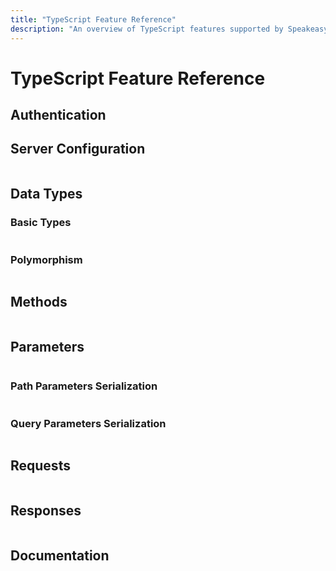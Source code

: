 ```yaml
---
title: "TypeScript Feature Reference"
description: "An overview of TypeScript features supported by Speakeasy for SDK generation from an OpenAPI / Swagger spec."
---
```



# TypeScript Feature Reference

## Authentication

<Table 
  data={[
    { name: "HTTP Basic", support: "✅", docs: "Docs", notes: "" },
    { name: "API Key (bearer, header, cookie, query)", support: "✅", docs: "Docs", notes: "" },
    { name: "OAuth implicit flow", support: "✅", docs: "Docs", notes: "" },
    { name: "OAuth refresh token flow", support: "✅ using security callbacks", docs: "Docs", notes: "" },
    { name: "OAuth client credentials flow", support: "✅ using hooks", docs: "Docs", notes: "" },
    { name: "mTLS", support: "🏗️ Partial", docs: "Docs", notes: "" }
  ]}
  columns={[
    { key: "name", header: "Name" },
    { key: "support", header: "Support" },
    { key: "docs", header: "Docs" },
    { key: "notes", header: "Notes" }
  ]}
/>

## Server Configuration

<Table 
  data={[
    { name: "URL Templating", support: "✅", docs: "[defining `variables`](/docs/customize-sdks/servers#use-templated-urls)", notes: "" },
    { name: "Multiple server", support: "✅", docs: "[`x-speakeasy-server-id` extension](/docs/customize-sdks/servers#declare-multiple-servers)", notes: "" },
    { name: "Describe server outside your spec", support: "✅", docs: "[`serverUrl` config](/docs/customize-sdks/servers#declare-base-server-url)", notes: "" }
  ]}
  columns={[
    { key: "name", header: "Name" },
    { key: "support", header: "Support" },
    { key: "docs", header: "Docs" },
    { key: "notes", header: "Notes" }
  ]}
/>

## Data Types

### Basic Types

<Table 
  data={[
    { name: "Numbers", support: "✅", docs: "[data-types](https://swagger.io/docs/specification/data-models/data-types/#numbers)", notes: "`float`, `double`, `int32`, `int64`" },
    { name: "Strings", support: "✅", docs: "[data-types](https://swagger.io/docs/specification/data-models/data-types/#strings)", notes: "" },
    { name: "Date Time", support: "✅", docs: "[data-types](https://swagger.io/docs/specification/data-models/data-types/#date-time)", notes: "" },
    { name: "Boolean", support: "✅", docs: "[data-types](https://swagger.io/docs/specification/data-models/data-types/#booleans)", notes: "" },
    { name: "Binary", support: "✅", docs: "[data-types](https://swagger.io/docs/specification/data-models/data-types/#binary)", notes: "" },
    { name: "Enums", support: "✅", docs: "[data-types](https://swagger.io/docs/specification/data-models/data-types/#enumerations)", notes: "" },
    { name: "Arrays", support: "✅", docs: "[data-types](https://swagger.io/docs/specification/data-models/data-types/#arrays)", notes: "" },
    { name: "Maps", support: "✅", docs: "[data-types](https://swagger.io/docs/specification/data-models/data-types/#maps)", notes: "" },
    { name: "Objects", support: "✅", docs: "[data-types](https://swagger.io/docs/specification/data-models/data-types/#objects)", notes: "" },
    { name: "Any", support: "✅", docs: "[data-types](https://swagger.io/docs/specification/data-models/data-types/#any)", notes: "" },
    { name: "Null", support: "✅", docs: "[data-types](https://swagger.io/docs/specification/data-models/data-types/#nil)", notes: "" }
  ]}
  columns={[
    { key: "name", header: "Name" },
    { key: "support", header: "Support" },
    { key: "docs", header: "Docs" },
    { key: "notes", header: "Notes" }
  ]}
/>

### Polymorphism

<Table 
  data={[
    { name: "Union Types", support: "✅", docs: "[Using `oneOf`](https://swagger.io/docs/specification/data-models/oneof-anyof-allof-not/#oneof)", notes: "`anyOf` is treated as `oneOf` and will create a union type object." },
    { name: "Intersection Types", support: "🏗️ Partial", docs: "[Using `allOf`](https://swagger.io/docs/specification/data-models/oneof-anyof-allof-not/#allof)", notes: "" }
  ]}
  columns={[
    { key: "name", header: "Name" },
    { key: "support", header: "Support" },
    { key: "docs", header: "Docs" },
    { key: "notes", header: "Notes" }
  ]}
/>

## Methods

<Table 
  data={[
    { name: "Namespacing", support: "✅", docs: "[grouping operations](/docs/customize-sdks/namespaces)", notes: "" },
    { name: "Multi-level Namespacing", support: "✅", docs: "[multi-level grouping](/docs/customize-sdks/namespaces#define-multi-level-namespaces)", notes: "" },
    { name: "Custom naming", support: "✅", docs: "[`x-speakeasy-name-override` extension](/docs/customize-sdks/methods#change-method-names)", notes: "" },
    { name: "Exclude Methods", support: "✅", docs: "[`x-speakeasy-ignore` extension](/docs/customize-sdks/methods#exclude-methods-from-sdk)", notes: "" },
    { name: "Deprecation", support: "✅", docs: "the [`deprecate` flag](/docs/customize-sdks/methods#deprecate-methods)", notes: "" }
  ]}
  columns={[
    { key: "name", header: "Name" },
    { key: "support", header: "Support" },
    { key: "docs", header: "Docs" },
    { key: "notes", header: "Notes" }
  ]}
/>

## Parameters

<Table 
  data={[
    { name: "Pass Inline", support: "✅", docs: "[flattening parameters](/docs/customize-sdks/methods#configuring-method-signatures)", notes: "" },
    { name: "Pass via Request Object", support: "✅", docs: "[request object](/docs/customize-sdks/methods#configuring-method-signatures)", notes: "" },
    { name: "Exclude Parameters", support: "✅", docs: "[`x-speakeasy-ignore` extension](/docs/customize-sdks/methods#exclude-parameters-from-signatures)", notes: "" },
    { name: "Deprecate Parameters", support: "✅", docs: "the [`deprecate` flag](/docs/customize-sdks/deprecations#deprecate-parameters)", notes: "" },
    { name: "Define globally", support: "✅", docs: "[global parameters](/docs/customize-sdks/globals)", notes: "" }
  ]}
  columns={[
    { key: "name", header: "Name" },
    { key: "support", header: "Support" },
    { key: "docs", header: "Docs" },
    { key: "notes", header: "Notes" }
  ]}
/>

### Path Parameters Serialization

<Table 
  data={[
    { name: "Default (style = simple, explode = false)", support: "✅", docs: "[Swagger Docs](https://swagger.io/docs/specification/serialization/#path/)", notes: "" },
    { name: "Basic types", support: "✅", docs: "[Swagger Docs](https://swagger.io/docs/specification/serialization/#path/)", notes: "" },
    { name: "Simple objects", support: "✅", docs: "[Swagger Docs](https://swagger.io/docs/specification/serialization/#path/)", notes: "" },
    { name: "`label` & `matrix`", support: "❌", docs: "[Swagger Docs](https://swagger.io/docs/specification/serialization/#path/)", notes: "" }
  ]}
  columns={[
    { key: "name", header: "Name" },
    { key: "support", header: "Support" },
    { key: "docs", header: "Docs" },
    { key: "notes", header: "Notes" }
  ]}
/>

### Query Parameters Serialization

<Table 
  data={[
    { name: "`json`", support: "✅", docs: "[Swagger Docs](https://swagger.io/docs/specification/serialization/#query/)", notes: "" },
    { name: "`form`", support: "✅", docs: "[Swagger Docs](https://swagger.io/docs/specification/serialization/#query/)", notes: "" },
    { name: "`spaceDelimited`", support: "✅", docs: "[Swagger Docs](https://swagger.io/docs/specification/serialization/#query/)", notes: "" },
    { name: "`pipeDelimited`", support: "✅", docs: "[Swagger Docs](https://swagger.io/docs/specification/serialization/#query/)", notes: "" },
    { name: "`deepObject`", support: "✅", docs: "[Swagger Docs](https://swagger.io/docs/specification/serialization/#query/)", notes: "" },
    { name: "Basic types", support: "✅", docs: "[Swagger Docs](https://swagger.io/docs/specification/serialization/#query/)", notes: "" },
    { name: "Simple objects", support: "✅", docs: "[Swagger Docs](https://swagger.io/docs/specification/serialization/#query/)", notes: "" }
  ]}
  columns={[
    { key: "name", header: "Name" },
    { key: "support", header: "Support" },
    { key: "docs", header: "Docs" },
    { key: "notes", header: "Notes" }
  ]}
/>

## Requests

<Table 
  data={[
    { name: "Request headers", support: "✅", docs: "[Swagger Docs](https://swagger.io/docs/specification/serialization/#header/)", notes: "" },
    { name: "Request retries", support: "✅", docs: "[retries](/docs/customize-sdks/retries)", notes: "" },
    { name: "`json`", support: "✅", docs: "[Swagger Docs](https://swagger.io/docs/specification/serialization/#request-body/)", notes: "Both `application/json` and `text/json`" },
    { name: "form data", support: "✅", docs: "[Swagger Docs](https://swagger.io/docs/specification/serialization/#request-body/)", notes: "" },
    { name: "binary", support: "✅", docs: "[Swagger Docs](https://swagger.io/docs/specification/serialization/#request-body/)", notes: "" },
    { name: "raw byte", support: "✅", docs: "[Swagger Docs](https://swagger.io/docs/specification/serialization/#request-body/)", notes: "" },
    { name: "plain text", support: "✅", docs: "[Swagger Docs](https://swagger.io/docs/specification/serialization/#request-body/)", notes: "" },
    { name: "`x-www-form-urlencoded`", support: "🏗️ Partial", docs: "[Swagger Docs](https://swagger.io/docs/specification/serialization/#request-body/)", notes: "Including encoding, but not non-object types" },
    { name: "XML", support: "❌", docs: "[Swagger Docs](https://swagger.io/docs/specification/serialization/#request-body/)", notes: "" },
    { name: "Other media types", support: "❌", docs: "[Swagger Docs](https://swagger.io/docs/specification/serialization/#request-body/)", notes: "" }
  ]}
  columns={[
    { key: "name", header: "Name" },
    { key: "support", header: "Support" },
    { key: "docs", header: "Docs" },
    { key: "notes", header: "Notes" }
  ]}
/>

## Responses

<Table 
  data={[
    { name: "Pagination", support: "✅", docs: "[`x-speakeasy-pagination` extension](/docs/customize-sdks/pagination)", notes: "" },
    { name: "Custom Errors", support: "✅", docs: "[`x-speakeasy-errors` extension](/docs/customize-sdks/errors)", notes: "" },
    { name: "json", support: "✅", docs: "[Swagger Docs](https://swagger.io/docs/specification/serialization/#response/)", notes: "" },
    { name: "plain text", support: "✅", docs: "[Swagger Docs](https://swagger.io/docs/specification/serialization/#response/)", notes: "" },
    { name: "binary", support: "✅", docs: "[Swagger Docs](https://swagger.io/docs/specification/serialization/#response/)", notes: "" },
    { name: "raw byte", support: "✅", docs: "[Swagger Docs](https://swagger.io/docs/specification/serialization/#response/)", notes: "" },
    { name: "XML", support: "❌", docs: "[Swagger Docs](https://swagger.io/docs/specification/serialization/#response/)", notes: "" },
    { name: "Other media types", support: "❌", docs: "[Swagger Docs](https://swagger.io/docs/specification/serialization/#response/)", notes: "" }
  ]}
  columns={[
    { key: "name", header: "Name" },
    { key: "support", header: "Support" },
    { key: "docs", header: "Docs" },
    { key: "notes", header: "Notes" }
  ]}
/>

## Documentation

<Table 
  data={[
    { name: "`README` generation", support: "✅", docs: "[README generation](/docs/customize-sdks/sdk-docs)", notes: "" },
    { name: "Usage Snippet generation", support: "✅", docs: "[snippet generation](/docs/customize-sdks/sdk-docs#usage-examples)", notes: "" },
    { name: "Documentation generation", support: "✅", docs: "[documentation generation](/docs/customize-sdks/sdk-docs)", notes: "" }
  ]}
  columns={[
    { key: "name", header: "Name" },
    { key: "support", header: "Support" },
    { key: "docs", header: "Docs" },
    { key: "notes", header: "Notes" }
  ]}
/>
